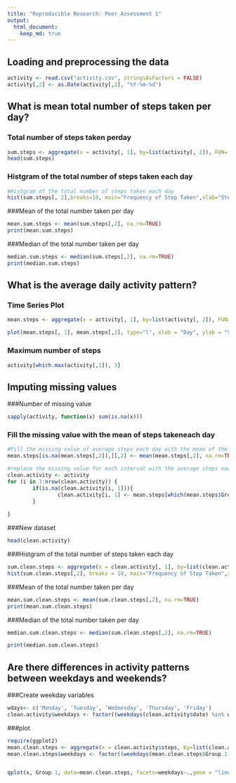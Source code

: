 ```yaml
---
title: "Reproducible Research: Peer Assessment 1"
output: 
  html_document:
    keep_md: true
---
```



## Loading and preprocessing the data

```r
activity <- read.csv("activity.csv", stringsAsFactors = FALSE)
activity[,2] <- as.Date(activity[,2], "%Y-%m-%d")

```

## What is mean total number of steps taken per day?

### Total number of steps taken perday 
```r
sum.steps <- aggregate(x = activity[, 1], by=list(activity[, 2]), FUN=(function(x) sum(x, na.rm = FALSE)))
head(sum.steps)

```

### Histgram of the total number of steps taken each day
```r
#Histgram of the total number of steps taken each day
hist(sum.steps[, 2],breaks=10, main="Frequency of Step Taken",xlab="Steps taken per day")
```

###Mean of the total number taken per day 
```r
mean.sum.steps <- mean(sum.steps[,2], na.rm=TRUE)
print(mean.sum.steps)
```

###Median of the total number taken per day 
```r
median.sum.steps <- median(sum.steps[,2], na.rm=TRUE)
print(median.sum.steps)
```

## What is the average daily activity pattern?

### Time Series Plot
```r
mean.steps <- aggregate(x = activity[, 1], by=list(activity[, 2]), FUN=(function(x) mean(x, na.rm = FALSE)))

plot(mean.steps[, 1], mean.steps[,2], type="l", xlab = "Day", ylab = "Steps Taken", main = "Steps Taken Each Day")

```

### Maximum number of steps
```r
activity[which.max(activity[,1]), 3]
```


## Imputing missing values

###Number of missing value
```r
sapply(activity, function(x) sum(is.na(x)))
```

### Fill the missing value with the mean of steps takeneach day
```r
#Fill the missing value of average steps each day with the mean of the average steps taken each day
mean.steps[is.na(mean.steps[,2]),][,2] <- mean(mean.steps[,2], na.rm=TRUE)

#replace the missing value for each interval with the average steps each day.
clean.activity <- activity 
for (i in 1:nrow(clean.activity)) {
        if(is.na(clean.activity[i, 1])){
                clean.activity[i, 1] <- mean.steps[which(mean.steps$Group.1==clean.activity[i, 2]), 2]
        }
                
}


```
###New dataset
```r
head(clean.activity)
```

###Histgram of the total number of steps taken each day 
```r
sum.clean.steps <- aggregate(x = clean.activity[, 1], by=list(clean.activity[, 2]), FUN=(function(x) sum(x, na.rm = FALSE)))
hist(sum.clean.steps[,2], breaks = 10, main="Frequency of Step Taken",xlab="Steps taken per day")

```

###Mean of the total number taken per day 
```r
mean.sum.clean.steps <- mean(sum.clean.steps[,2], na.rm=TRUE)
print(mean.sum.clean.steps)
```

###Median of the total number taken per day 
```r
median.sum.clean.steps <- median(sum.clean.steps[,2], na.rm=TRUE)

print(median.sum.clean.steps)
```
## Are there differences in activity patterns between weekdays and weekends?

###Create weekday variables
```r
wdays<- c('Monday', 'Tuesday', 'Wednesday', 'Thursday', 'Friday')
clean.activity$weekdays <- factor((weekdays(clean.activity$date) %in% wdays), levels = c(FALSE, TRUE), labels=c("weekend", "weekday"))

```
###plot 
```r
require(ggplot2)
mean.clean.steps <- aggregate(x = clean.activity$steps, by=list(clean.activity$date), FUN=(function(x) mean(x, na.rm = FALSE)))
mean.clean.steps$weekdays <- factor((weekdays(mean.clean.steps$Group.1) %in% wdays), levels = c(FALSE, TRUE), labels=c("weekend", "weekday"))


qplot(x, Group.1, data=mean.clean.steps, facets=weekdays~.,geom = "line", xlab = "interval")
```









